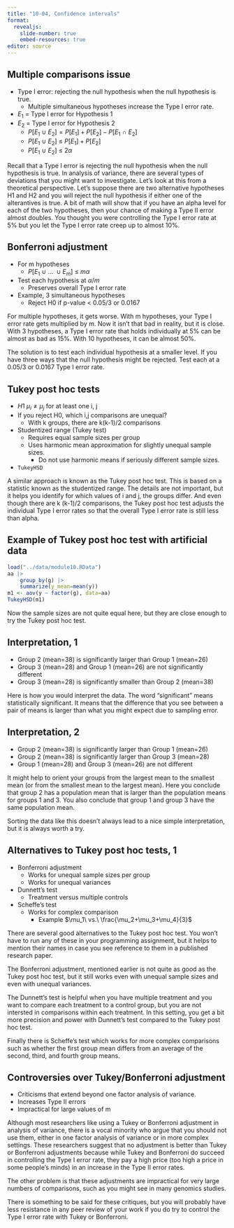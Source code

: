 ```yaml
---
title: "10-04, Confidence intervals"
format: 
  revealjs:
    slide-number: true
    embed-resources: true
editor: source
---
```


## Multiple comparisons issue

-   Type I error: rejecting the null hypothesis when the null hypothesis is true.
    -   Multiple simultaneous hypotheses increase the Type I error rate.
-   $E_1$ = Type I error for Hypothesis 1
-   $E_2$ = Type I error for Hypothesis 2
    -   $P[E_1\ \cup\ E_2]=P[E_1]+P[E_2]-P[E_1\ \cap\ E_2]$
    -   $P[E_1\ \cup\ E_2]\ \le\ P[E_1]+P[E_2]$
    -   $P[E_1\ \cup\ E_2]\ \le\ 2 \alpha$
    
::: notes
Recall that a Type I error is rejecting the null hypothesis when the null hypothesis is true. In analysis of variance, there are several types of deviations that you might want to investigate. Let's look at this from a theoretical perspective. Let's suppose there are two alternative hypotheses H1 and H2 and you will reject the null hypothesis if either one of the alterantives is true. A bit of math will show that if you have an alpha level for each of the two hypotheses, then your chance of making a Type II error almost doubles. You thought you were controlling the Type I error rate at 5% but you let the Type I error rate creep up to almost 10%.
:::

## Bonferroni adjustment

-   For m hypotheses
    -   $P[E_1\ \cup\ ...\ \cup E_m]\ \le\ m \alpha$
-   Test each hypothesis at $\alpha/m$
    -   Preserves overall Type I error rate
-   Example, 3 simultaneous hypotheses
    -   Reject H0 if p-value \< 0.05/3 or 0.0167

::: notes
For multiple hypotheses, it gets worse. With m hypotheses, your Type I error rate gets multiplied by m. Now it isn't that bad in reality, but it is close. With 3 hypotheses, a Type I error rate that holds individually at 5% can be almost as bad as 15%. With 10 hypotheses, it can be almost 50%.

The solution is to test each individual hypothesis at a smaller level. If you have three ways that the null hypothesis might be rejected. Test each at a 0.05/3 or 0.0167 Type I error rate.
:::

## Tukey post hoc tests

-   $H1\ \mu_i \ne \mu_j$ for at least one i, j
-   If you reject H0, which i,j comparisons are unequal?
    -   With k groups, there are k(k-1)/2 comparisons
-   Studentized range (Tukey test)
    -   Requires equal sample sizes per group
    -   Uses harmonic mean approximation for slightly unequal sample sizes.
        -   Do not use harmonic means if seriously different sample sizes.
-   `TukeyHSD`

::: notes
A similar approach is known as the Tukey post hoc test. This is based on a statistic known as the studentized range. The details are not important, but it helps you identify for which values of i and j, the groups differ. And even though there are k (k-1)/2 comparisons, the Tukey post hoc test adjusts the individual Type I error rates so that the overall Type I error rate is still less than alpha.
:::

## Example of Tukey post hoc test with artificial data

```r
load("../data/module10.RData")
aa |>
	group_by(g) |>
	summarize(y_mean=mean(y))
m1 <- aov(y ~ factor(g), data=aa)
TukeyHSD(m1)
```

::: notes
Now the sample sizes are not quite equal here, but they are close enough to try the Tukey post hoc test.
:::

## Interpretation, 1

-   Group 2 (mean=38) is significantly larger than Group 1 (mean=26)
-   Group 3 (mean=28) and Group 1 (mean=26) are not significantly different
-   Group 3 (mean=28) is significantly smaller than Group 2 (mean=38)

::: notes
Here is how you would interpret the data. The word "significant" means statistically significant. It means that the difference that you see between a pair of means is larger than what you might expect due to sampling error.
:::

## Interpretation, 2

-   Group 2 (mean=38) is significantly larger than Group 1 (mean=26)
-   Group 2 (mean=38) is significantly larger than Group 3 (mean=28)
-   Group 1 (mean=28) and Group 3 (mean=26) are not different

::: notes
It might help to orient your groups from the largest mean to the smallest mean (or from the smallest mean to the largest mean). Here you conclude that group 2 has a population mean that is larger than the population means for groups 1 and 3. You also conclude that group 1 and group 3 have the same population mean.

Sorting the data like this doesn't always lead to a nice simple interpretation, but it is always worth a try.
:::

## Alternatives to Tukey post hoc tests, 1

-   Bonferroni adjustment
    -   Works for unequal sample sizes per group
    -   Works for unequal variances
-   Dunnett's test
    -   Treatment versus multiple controls
-   Scheffe's test
    -   Works for complex comparison
        -   Example $\mu_1\ vs.\ \frac{\mu_2+\mu_3+\mu_4}{3}$
        
::: notes
There are several good alternatives to the Tukey post hoc test. You won't have to run any of these in your programming assignment, but it helps to mention their names in case you see reference to them in a published research paper.

The Bonferroni adjustment, mentioned earlier is not quite as good as the Tukey post hoc test, but it still works even with unequal sample sizes and even with unequal variances.

The Dunnett's test is helpful when you have multiple treatment and you want to compare each treatment to a control group, but you are not intersted in comparisons within each treatment. In this setting, you get a bit more precision and power with Dunnett's test compared to the Tukey post hoc test.

Finally there is Scheffe's test which works for more complex comparisons such as whether the first group mean differs from an average of the second, third, and fourth group means.
:::


## Controversies over Tukey/Bonferroni adjustment

-   Criticisms that extend beyond one factor analysis of variance.
-   Increases Type II errors
-   Impractical for large values of m

::: notes
Although most researchers like using a Tukey or Bonferroni adjustment in analysis of variance, there is a vocal minority who argue that you should not use them, either in one factor analysis of variance or in more complex settings. These researchers suggest that no adjustment is better than Tukey or Bonferroni adjustments because while Tukey and Bonferroni do succeed in controlling the Type I error rate, they pay a high price (too high a price in some people's minds) in an increase in the Type II error rates.

The other problem is that these adjustments are impractical for very large numbers of comparisons, such as you might see in many genomics studies.

There is something to be said for these critiques, but you will probably have less resistance in any peer review of your work if you do try to control the Type I error rate with Tukey or Bonferroni.
:::